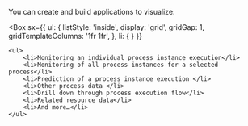 
You can create and build applications to visualize:

<Box
    sx={{
        ul: {
            listStyle: 'inside',
            display: 'grid',
            gridGap: 1,
            gridTemplateColumns: '1fr 1fr',
        },
        li: {
        }
    }}
>
    <ul>
        <li>Monitoring an individual process instance execution</li>
        <li>Monitoring of all process instances for a selected process</li>
        <li>Prediction of a process instance execution </li>
        <li>Other process data </li>
        <li>Drill down through process execution flow</li>
        <li>Related resource data</li>
        <li>And more…</li>
    </ul>
</Box>
